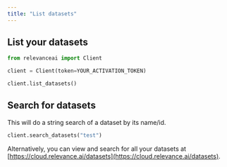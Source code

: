 ```yaml
---
title: "List datasets"
---
```


## List your datasets

```python Python 
from relevanceai import Client

client = Client(token=YOUR_ACTIVATION_TOKEN)

client.list_datasets()
```

## Search for datasets

This will do a string search of a dataset by its name/id.

```python Python 
client.search_datasets("test")
```

Alternatively, you can view and search for all your datasets at [https://cloud.relevance.ai/datasets](https://cloud.relevance.ai/datasets).